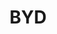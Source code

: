 ---
title: BYD
description: |
    BYD is the world's leading producer of rechargeable batteries: NiMH, Lithium-ion, and NCM batteries. BYD owns the complete supply chain from mineral battery cells to battery packs.

    BYD batteries have a wide variety of uses, including consumer electronics, new energy vehicles, and energy storage. BYD has also taken the lead in developing a new business model known as PV + Storage, aimed at eliminating bottlenecks in traditional photovoltaic power generation and meeting diverse market needs.
link:
    label: View Products
    slug: '/products'
image:
    file: '@images/partners/byd-komponents-partner.jpg'
    alt: BYD Batteriers product line
seo:
    title: BYD Products from Komponents
    description: |
        BYD is the world's leading producer of rechargeable batteries. BYD owns the complete supply chain from mineral battery cells to battery packs.
    thumbnail:
        file: '@images/partners/byd-komponents-partner.jpg'
        alt: BYD Batteriers product line
---